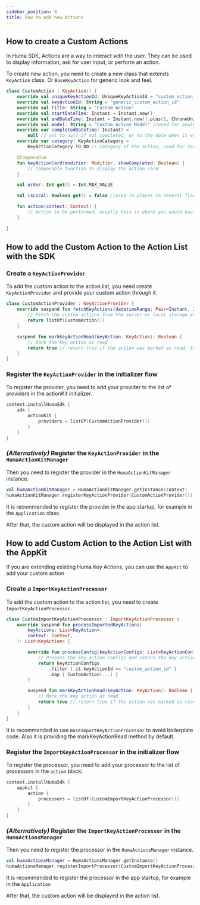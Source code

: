 ```yaml
---
sidebar_position: 0
title: How to add new Actions
---
```


## How to create a Custom Actions

In Huma SDK, Actions are a way to interact with the user. They can be used to display information,
ask for user input, or perform an action.

To create new action, you need to create a new class that extends `KeyAction` class.
Or `BaseKeyAction` for generic look and feel.

```kotlin
class CustomAction : KeyAction() {
    override val uniqueKeyActionId: UniqueKeyActionId = "custom_action_id"
    override val keyActionId: String = "generic_custom_action_id"
    override val title: String = "Custom Action"
    override val startDateTime: Instant = Instant.now()
    override val endDateTime: Instant = Instant.now().plus(1, ChronoUnit.DAYS)
    override val model: String = "Custom Action Model" //used for analytics
    override var completedDateTime: Instant? =
        null // set to null if not completed, or to the date when it was completed
    override var category: KeyActionCategory =
        KeyActionCategory.TO_DO // category of the action, used for sorting 

    @Composable
    fun keyActionCard(modifier: Modifier, showCompleted: Boolean) {
        // Composable function to display the action card
    }

    val order: Int get() = Int.MAX_VALUE

    val isLocal: Boolean get() = false //used in places in several flows that only require remote actions

    fun action(context: Context) {
        // Action to be performed, usually this is where you would navigate to an action screen
    }

}
```

## How to add the Custom Action to the Action List with the SDK

### Create a `KeyActionProvider`

To add the custom action to the action list, you need create `KeyActionProvider` and provide your
custom action through it.

```kotlin
class CustomActionProvider : KeyActionProvider {
    override suspend fun fetchKeyActions(datetimeRange: Pair<Instant, Instant>?): List<KeyAction> {
        // Fetch the custom actions from the server or local storage with optional datetime range
        return listOf(CustomAction())
    }

    suspend fun markKeyActionRead(keyAction: KeyAction): Boolean {
        // Mark the key action as read
        return true // return true if the action was marked as read, false otherwise
    }
}
```

### Register the `KeyActionProvider` in the initializer flow

To register the provider, you need to add your provider to the list of providers in the actionKit
initializer.

```kotlin
context.installHumaSdk {
    sdk {
        actionKit {
            providers = listOf(CustomActionProvider())
        }
    }
}
```

### _(Alternatively)_ Register the `KeyActionProvider` in the `HumaActionKitManager`

Then you need to register the provider in the `HumaActionKitManager` instance.

```kotlin
val humaActionKitManager = HumaActionKitManager.getInstance(context)
humaActionKitManager.registerKeyActionProvider(CustomActionProvider())
```

It is recommended to register the provider in the app startup, for example in the `Application`
class.

After that, the custom action will be displayed in the action list.

## How to add Custom Action to the Action List with the AppKit

If you are extending existing Huma Key Actions, you can use the `AppKit` to add your custom action

### Create a `ImportKeyActionProcessor`

To add the custom action to the action list, you need to create `ImportKeyActionProcessor`.

```kotlin
class CustomImportKeyActionProcessor : ImportKeyActionProcessor {
    override suspend fun processImportedKeyActions(
        keyActions: List<KeyAction>,
        context: Context,
    ): List<KeyAction> {

        override fun processConfig(keyActionConfigs: List<KeyActionConfig>): List<KeyAction> {
            // Process the key action configs and return the key actions
            return keyActionConfigs
                .filter { it.keyActionId == "custom_action_id" }
                .map { CustomAction(...) }
        }

        suspend fun markKeyActionRead(keyAction: KeyAction): Boolean {
            // Mark the key action as read
            return true // return true if the action was marked as read, false otherwise
        }
    }
}
```

It is recommended to use `BaseImportKeyActionProcessor` to avoid boilerplate code. Also it is
providing the markKeyActionRead method by default.

### Register the `ImportKeyActionProcessor` in the initializer flow

To register the processor, you need to add your processor to the list of processors in the `action`
block:

```kotlin
context.installHumaSdk {
    appkit {
        action {
            processors = listOf(CustomImportKeyActionProcessor())
        }
    }
}
```

### _(Alternatively)_ Register the `ImportKeyActionProcessor` in the `HumaActionsManager`

Then you need to register the processor in the `HumaActionsManager` instance.

```kotlin
val humaActionsManager = HumaActionsManager.getInstance()
humaActionsManager.registerImportProcessor(CustomImportKeyActionProcessor())
```

It is recommended to register the processor in the app startup, for example in the `Application`

After that, the custom action will be displayed in the action list.

